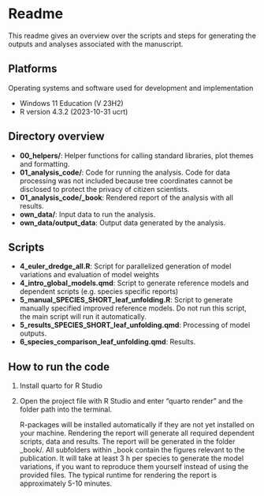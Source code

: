 # Readme {.unnumbered}

This readme gives an overview over the scripts and steps for generating the outputs and analyses associated with the manuscript.

## Platforms

Operating systems and software used for development and implementation

-   Windows 11 Education (V 23H2)
-   R version 4.3.2 (2023-10-31 ucrt)

## Directory overview

-   **00_helpers/**: Helper functions for calling standard libraries, plot themes and formatting.
-   **01_analysis_code/**: Code for running the analysis. Code for data processing was not included because tree coordinates cannot be disclosed to protect the privacy of citizen scientists.
-   **01_analysis_code/\_book**: Rendered report of the analysis with all results.
-   **own_data/**: Input data to run the analysis.
-   **own_data/output_data**: Output data generated by the analysis.

## Scripts

-   **4_euler_dredge_all.R**: Script for parallelized generation of model variations and evaluation of model weights
-   **4_intro_global_models.qmd**: Script to generate reference models and dependent scripts (e.g. species specific reports)
-   **5_manual_SPECIES_SHORT_leaf_unfolding.R**: Script to generate manually specified improved reference models. Do not run this script, the main script will run it automatically.
-   **5_results_SPECIES_SHORT_leaf_unfolding.qmd**: Processing of model outputs.
-   **6_species_comparison_leaf_unfolding.qmd**: Results.

## How to run the code

1.  Install quarto for R Studio

2.  Open the project file with R Studio and enter "quarto render" and the folder path into the terminal.

    R-packages will be installed automatically if they are not yet installed on your machine. Rendering the report will generate all required dependent scripts, data and results. The report will be generated in the folder \_book/. All subfolders within \_book contain the figures relevant to the publication. It will take at least 3 h per species to generate the model variations, if you want to reproduce them yourself instead of using the provided files. The typical runtime for rendering the report is approximately 5-10 minutes.
